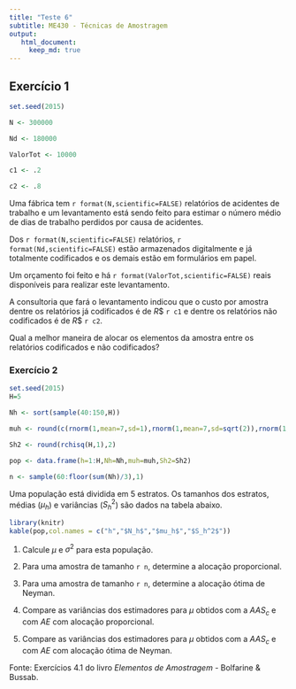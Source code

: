 ```yaml
---
title: "Teste 6"
subtitle: ME430 - Técnicas de Amostragem
output: 
   html_document:
     keep_md: true
---
```



## Exercício 1

```r
set.seed(2015)

N <- 300000

Nd <- 180000

ValorTot <- 10000

c1 <- .2

c2 <- .8
```

Uma fábrica tem `r format(N,scientific=FALSE)` relatórios de acidentes de trabalho e um levantamento está sendo feito para estimar o número médio de dias de trabalho perdidos por causa de acidentes.

Dos `r format(N,scientific=FALSE)` relatórios, `r format(Nd,scientific=FALSE)` estão armazenados digitalmente e já totalmente codificados e os demais estão em formulários em papel. 

Um orçamento foi feito e há `r format(ValorTot,scientific=FALSE)` reais disponíveis para realizar este levantamento.

A consultoria que fará o levantamento indicou que o custo por amostra dentre os relatórios já codificados é de $R$$ `r c1` e dentre os relatórios não codificados é de $R$$ `r c2`.

Qual a melhor maneira de alocar os elementos da amostra entre os relatórios codificados e não codificados?




### Exercício 2

```r

set.seed(2015)
H=5

Nh <- sort(sample(40:150,H))

muh <- round(c(rnorm(1,mean=7,sd=1),rnorm(1,mean=7,sd=sqrt(2)),rnorm(1,mean=11,sd=1),rnorm(1,mean=9,sd=sqrt(2)),rnorm(1,mean=10,sd=sqrt(2))),2)

Sh2 <- round(rchisq(H,1),2)

pop <- data.frame(h=1:H,Nh=Nh,muh=muh,Sh2=Sh2)

n <- sample(60:floor(sum(Nh)/3),1)
```

Uma população está dividida em 5 estratos. Os tamanhos dos estratos, médias ($\mu_h$) e variâncias ($S_h^2$) são dados na tabela abaixo.

```r
library(knitr)
kable(pop,col.names = c("h","$N_h$","$mu_h$","$S_h^2$"))
```

1. Calcule $\mu$ e $\sigma^2$ para esta população.

2. Para uma amostra de tamanho `r n`, determine a alocação proporcional.

3. Para uma amostra de tamanho `r n`, determine a alocação ótima de Neyman.

4. Compare as variâncias dos estimadores para $\mu$ obtidos com a $AAS_c$ e com $AE$ com alocação proporcional.

5. Compare as variâncias dos estimadores para $\mu$ obtidos com a $AAS_c$ e com $AE$ com alocação ótima de Neyman.


Fonte: Exercícios 4.1 do livro *Elementos de Amostragem* - Bolfarine \& Bussab.




